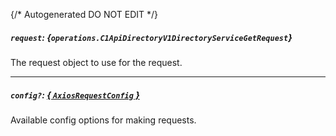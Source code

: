 {/* Autogenerated DO NOT EDIT  */}

##### `request`: *{`operations.C1ApiDirectoryV1DirectoryServiceGetRequest`}*
The request object to use for the request.
<Collapsible>
    <C1ApiDirectoryV1DirectoryServiceGetRequest/>
</Collapsible>

---
##### `config?`: [*{ `AxiosRequestConfig` }*](https://axios-http.com/docs/req_config)
Available config options for making requests.


